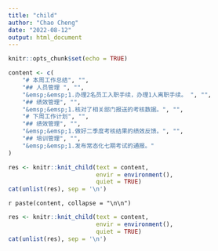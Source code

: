 ```yaml
---
title: "child"
author: "Chao Cheng"
date: "2022-08-12"
output: html_document
---
```


```r
knitr::opts_chunk$set(echo = TRUE)
```


```r
content <- c(
    "# 本周工作总结", "", 
    "## 人员管理 ", "", 
    "&emsp;&emsp;1.办理2名员工入职手续，办理1人离职手续。 ", "", 
    "## 绩效管理", "", 
    "&emsp;&emsp;1.核对了相关部门报送的考核数据。", "", 
    "# 下周工作计划", "", 
    "## 绩效管理", "", 
    "&emsp;&emsp;1.做好二季度考核结果的绩效反馈。", "", 
    "## 培训管理", "", 
    "&emsp;&emsp;1.发布常态化七期考试的通报。" 
)
```

```r
res <- knitr::knit_child(text = content, 
                         envir = environment(), 
                         quiet = TRUE)
cat(unlist(res), sep = '\n')
```

`r paste(content, collapse = "\n\n")`

```r
res <- knitr::knit_child(text = content, 
                         envir = environment(), 
                         quiet = TRUE)
cat(unlist(res), sep = '\n')
```